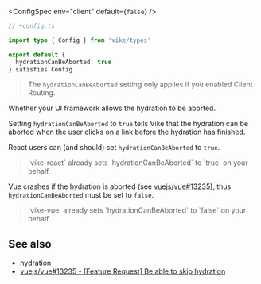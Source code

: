 
<ConfigSpec
  env="client"
  default={<code>false</code>}
/>

```ts
// +config.ts

import type { Config } from 'vike/types'

export default {
  hydrationCanBeAborted: true
} satisfies Config
```

> The `hydrationCanBeAborted` setting only applies if you enabled <Link href="/client-routing">Client Routing</Link>.

Whether your <Link href="/ui-frameworks">UI framework</Link> allows the <Link href="/hydration">hydration</Link> to be aborted.

Setting `hydrationCanBeAborted` to `true` tells Vike that the hydration can be aborted when the user clicks on a link before the hydration has finished.

React users can (and should) set `hydrationCanBeAborted` to `true`.

> <Link href="/vike-react">`vike-react`</Link> already sets `hydrationCanBeAborted` to `true` on your behalf.

Vue crashes if the hydration is aborted (see [vuejs/vue#13235](https://github.com/vuejs/vue/issues/13235)), thus `hydrationCanBeAborted` must be set to `false`.

> <Link href="/vike-vue">`vike-vue`</Link> already sets `hydrationCanBeAborted` to `false` on your behalf.


## See also

- <Link href="/hydration">hydration</Link>
- [vuejs/vue#13235 - [Feature Request] Be able to skip hydration](https://github.com/vuejs/vue/issues/13235)
